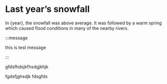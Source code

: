 
# Last year’s snowfall

In {year}, the snowfall was above average.
It was followed by a warm spring which caused
flood conditions in many of the nearby rivers.

:::message

this is test message

:::

gfdsfhdsjkfhsdgjkhjk

fgdsfjghsdjk
fdsgfds
